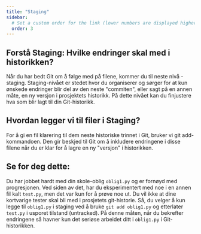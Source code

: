 ```yaml
---
title: "Staging"
sidebar:
  # Set a custom order for the link (lower numbers are displayed higher up)
  order: 3
---
```


## Forstå Staging: Hvilke endringer skal med i historikken?

Når du har bedt Git om å følge med på filene, kommer du til neste nivå - staging. Staging-nivået er stedet hvor du organiserer og sørger for at kun ønskede endringer blir del av den neste "commiten", eller sagt på en annen måte, en ny versjon i prosjektets historikk. På dette nivået kan du finjustere hva som blir lagt til din Git-historikk.

## Hvordan legger vi til filer i Staging?

For å gi en fil klarering til dem neste historiske trinnet i Git, bruker vi git add-kommandoen. Den gir beskjed til Git om å inkludere endringene i disse filene når du er klar for å lagre en ny "versjon" i historikken.

## Se for deg dette:

Du har jobbet hardt med din skole-oblig `oblig1.py` og er fornøyd med progresjonen. Ved siden av det, har du eksperimentert med noe i en annen fil kalt `test.py`, men det var kun for å prøve noe ut. Du vil ikke at dine kortvarige tester skal bli med i prosjetets git-historie. Så, du velger å kun legge til `oblig1.py` i staging ved å bruke `git add oblig1.py` og etterlater `test.py` i usporet tilstand (untracked). På denne måten, når du bekrefter endringene så havner kun det seriøse arbeidet ditt i `oblig1.py` i Git-historikken.


<SelectCorrect
  question="Hva er formålet med å legge til filer i Staging før du committer i Git?"
  correct="Å velge spesifikke endringer som skal inkluderes i neste commit."
  wrong1="Å automatisk overføre filer til en fjernrepository."
  wrong2="Å spore nye filer som ikke var en del av prosjektet tidligere."
/>


<LikeThisPage />
